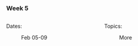 ### Week 5

:::: {.columns}

::: {.column width="50%"}

Dates: 

: Feb 05-09

:::

::: {.column width="50%"}

Topics:

: More

:::

::::